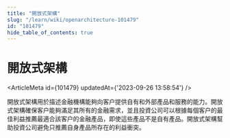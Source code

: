 ```yaml
---
title: "開放式架構"
slug: "/learn/wiki/openarchitecture-101479"
id: "101479"
hide_table_of_contents: true
---
```



# 開放式架構

<ArticleMeta id={101479} updatedAt={'2023-09-26 13:58:54'} />
<div className='border-solid border-b border-t-0 my-4 border-[var(--ifm-color-gray-300)]' />

開放式架構用於描述金融機構能夠向客户提供自有和外部產品和服務的能力。開放式架構確保客户能夠滿足其所有的金融需求，並且投資公司可以根據每個客户的最佳利益推薦最適合該客户的金融產品，即使這些產品不是自有產品。開放式架構幫助投資公司避免只推薦自身產品所存在的利益衝突。
